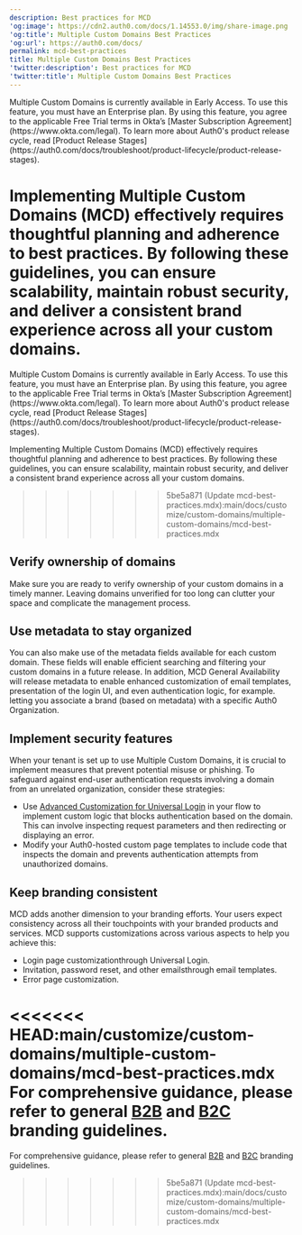 ```yaml
---
description: Best practices for MCD
'og:image': https://cdn2.auth0.com/docs/1.14553.0/img/share-image.png
'og:title': Multiple Custom Domains Best Practices
'og:url': https://auth0.com/docs/
permalink: mcd-best-practices
title: Multiple Custom Domains Best Practices
'twitter:description': Best practices for MCD
'twitter:title': Multiple Custom Domains Best Practices
---
```

<Warning>
Multiple Custom Domains is currently available in Early Access. To use this feature, you must have an Enterprise plan. By using this feature, you agree to the applicable Free Trial terms in Okta’s [Master Subscription Agreement](https://www.okta.com/legal). To learn more about Auth0's product release cycle, read [Product Release Stages](https://auth0.com/docs/troubleshoot/product-lifecycle/product-release-stages).
</Warning>

Implementing Multiple <Tooltip tip="Custom Domain: Third-party domain with a specialized, or vanity, name." cta="View Glossary" href="/glossary?term=Custom+Domains">Custom Domains</Tooltip> (MCD) effectively requires thoughtful planning and adherence to best practices. By following these guidelines, you can ensure scalability, maintain robust security, and deliver a consistent brand experience across all your custom domains.
=======
<Warning>
Multiple Custom Domains is currently available in Early Access. To use this feature, you must have an Enterprise plan. By using this feature, you agree to the applicable Free Trial terms in Okta’s [Master Subscription Agreement](https://www.okta.com/legal). To learn more about Auth0's product release cycle, read [Product Release Stages](https://auth0.com/docs/troubleshoot/product-lifecycle/product-release-stages).
</Warning>

Implementing Multiple <Tooltip tip="Custom Domain: Third-party domain with a specialized, or vanity, name." cta="View Glossary" href="/docs/glossary?term=Custom+Domains">Custom Domains</Tooltip> (MCD) effectively requires thoughtful planning and adherence to best practices. By following these guidelines, you can ensure scalability, maintain robust security, and deliver a consistent brand experience across all your custom domains.
>>>>>>> 5be5a871 (Update mcd-best-practices.mdx):main/docs/customize/custom-domains/multiple-custom-domains/mcd-best-practices.mdx

## Verify ownership of domains

Make sure you are ready to verify ownership of your custom domains in a timely manner. Leaving domains unverified for too long can clutter your space and complicate the management process.

## Use metadata to stay organized

You can also make use of the metadata fields available for each custom domain. These fields will enable efficient searching and filtering your custom domains in a future release. In addition, MCD General Availability will release metadata to enable enhanced customization of email templates, presentation of the login UI, and even authentication logic, for example. letting you associate a brand (based on metadata) with a specific Auth0 Organization.

## Implement security features

When your tenant is set up to use Multiple Custom Domains, it is crucial to implement measures that prevent potential misuse or phishing. To safeguard against end-user authentication requests involving a domain from an unrelated organization, consider these strategies:

* Use [Advanced Customization for Universal Login](/customize/login-pages/advanced-customizations) in your flow to implement custom logic that blocks authentication based on the domain. This can involve inspecting request parameters and then redirecting or displaying an error.
* Modify your Auth0-hosted custom page templates to include code that inspects the domain and prevents authentication attempts from unauthorized domains.

## Keep branding consistent

MCD adds another dimension to your branding efforts. Your users expect consistency across all their touchpoints with your branded products and services. MCD supports customizations across various aspects to help you achieve this:

* Login page customizationthrough <Tooltip tip="Universal Login: Your application redirects to Universal Login, hosted on Auth0's Authorization Server, to verify a user's identity." cta="View Glossary" href="/glossary?term=Universal+Login">Universal Login</Tooltip>.
* Invitation, password reset, and other emailsthrough email templates.
* Error page customization.

<<<<<<< HEAD:main/customize/custom-domains/multiple-custom-domains/mcd-best-practices.mdx
For comprehensive guidance, please refer to general [B2B](/get-started/architecture-scenarios/business-to-business/branding) and [B2C](/get-started/architecture-scenarios/business-to-consumer/branding) branding guidelines.
=======
For comprehensive guidance, please refer to general [B2B](/docs/get-started/architecture-scenarios/business-to-business/branding) and [B2C](/docs/get-started/architecture-scenarios/business-to-consumer/branding) branding guidelines.
>>>>>>> 5be5a871 (Update mcd-best-practices.mdx):main/docs/customize/custom-domains/multiple-custom-domains/mcd-best-practices.mdx
